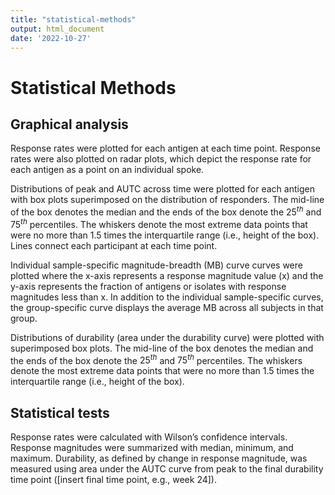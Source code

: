 ```yaml
---
title: "statistical-methods"
output: html_document
date: '2022-10-27'
---
```


<!-- This file was adapted from VISCtemplates {{pkg_ver}}. -->

# Statistical Methods

## Graphical analysis

Response rates were plotted for each antigen at each time point. Response rates were also plotted on radar plots, which depict the response rate for each antigen as a point on an individual spoke. 

Distributions of peak and AUTC across time were plotted for each antigen with box plots superimposed on the distribution of responders. The mid-line of the box denotes the median and the ends of the box denote the $25^{th}$ and $75^{th}$ percentiles. The whiskers denote the most extreme data points that were no more than 1.5 times the interquartile range (i.e., height of the box). Lines connect each participant at each time point.

Individual sample-specific magnitude-breadth (MB) curve curves were plotted where the x-axis represents a response magnitude value (x) and the y-axis represents the fraction of antigens or isolates with response magnitudes less than x. In addition to the individual sample-specific curves, the group-specific curve displays the average MB across all subjects in that group. 

Distributions of durability (area under the durability curve) were plotted with superimposed box plots. The mid-line of the box denotes the median and the ends of the box denote the $25^{th}$ and $75^{th}$ percentiles. The whiskers denote the most extreme data points that were no more than 1.5 times the interquartile range (i.e., height of the box).


## Statistical tests

Response rates were calculated with Wilson's confidence intervals. Response magnitudes were summarized with median, minimum, and maximum. Durability, as defined by change in response magnitude, was measured using area under the AUTC curve from peak to the final durability time point ([insert final time point, e.g., week 24]). 
